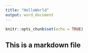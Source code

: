 ```yaml
---
title: "HelloWorld"
output: word_document
---
```


```r
knitr::opts_chunk$set(echo = TRUE)
```

##  This is a markdown file